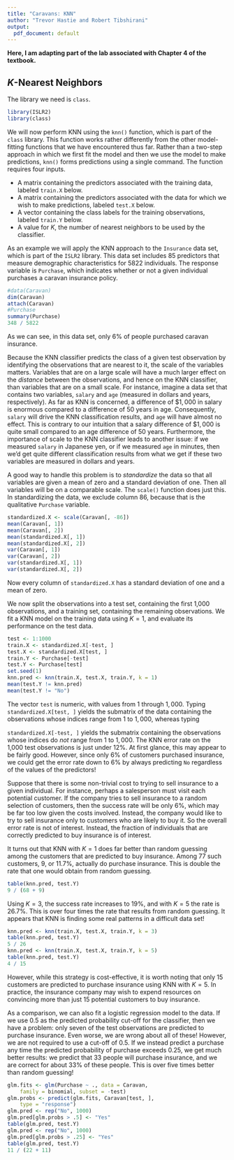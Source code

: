 ```yaml
---
title: "Caravans: KNN"
author: "Trevor Hastie and Robert Tibshirani"
output:
  pdf_document: default
---
```


**Here, I am adapting part of the lab associated with Chapter 4 of the textbook.** 

## $K$-Nearest Neighbors

The library we need is `class`.

```r
library(ISLR2)
library(class)
```

We will now perform KNN using the `knn()` function, which is part of the `class` library. This function works rather differently from the other model-fitting functions that we have encountered thus far.
Rather than a two-step approach in which we first fit the model and then we use the model to make predictions, `knn()` forms predictions using a single command. The function requires four inputs.

* A matrix containing the predictors associated with the training data, labeled `train.X` below.
* A matrix containing the predictors associated with the data for which we wish to make predictions, labeled `test.X` below.
* A vector containing the class labels for the training observations, labeled `train.Y` below.
* A value for $K$, the number of nearest neighbors to be used by the classifier.

As an example we will apply the KNN approach to the `Insurance` data set, which is part of the `ISLR2` library. This data set includes $85$ predictors that measure demographic characteristics for $5822$ individuals. The response variable is `Purchase`, which indicates whether or not a given individual purchases a caravan insurance policy. 

```r
#data(Caravan)
dim(Caravan)
attach(Caravan)
#Purchase
summary(Purchase)
348 / 5822
```
As we can see, in this data set, only $6$\% of people purchased caravan insurance.

Because the KNN classifier predicts the class of a given test observation by identifying the observations that are nearest to it, the scale of the variables matters. Variables that are on a large scale will have a much larger effect on the *distance* between the observations, and hence on the KNN classifier, than variables that are on a small scale. For instance, imagine a data set that contains two variables, `salary` and `age` (measured in dollars and years, respectively). As far as KNN is concerned, a difference of $\$1,000$ in salary is enormous compared to a difference of $50$ years in age. Consequently, `salary` will drive the KNN classification results, and `age` will have almost no effect. This is contrary to our intuition  that a salary difference of $\$1,000$ is quite small compared to an age difference of $50$ years.
Furthermore, the importance of scale to the KNN classifier leads to another issue: if we measured `salary` in Japanese yen, or if we measured `age` in minutes, then we'd get quite different classification results from what we get
 if these two variables are measured in dollars and years.

A good way to handle this problem is to *standardize* the data so that all variables are given a mean of zero and  a standard deviation of one. Then all variables will be on a comparable scale. The `scale()` function does just this. In standardizing the data, we exclude column $86$, because that is the qualitative `Purchase` variable.

```r
standardized.X <- scale(Caravan[, -86])
mean(Caravan[, 1])
mean(Caravan[, 2])
mean(standardized.X[, 1])
mean(standardized.X[, 2])
var(Caravan[, 1])
var(Caravan[, 2])
var(standardized.X[, 1])
var(standardized.X[, 2])
```

Now every column of `standardized.X` has a standard deviation of one and a mean of zero.

We now split the observations into a test set, containing the first 1,000 observations, and a training set, containing the remaining observations. We fit  a KNN model on the training data using $K=1$, and evaluate its performance on the test data.

```r
test <- 1:1000
train.X <- standardized.X[-test, ]
test.X <- standardized.X[test, ]
train.Y <- Purchase[-test]
test.Y <- Purchase[test]
set.seed(1)
knn.pred <- knn(train.X, test.X, train.Y, k = 1)
mean(test.Y != knn.pred)
mean(test.Y != "No")
```

The vector `test` is numeric, with values
from  $1$ through $1,000$. Typing `standardized.X[test, ]` yields the submatrix of the data containing the observations whose indices range from $1$ to $1,000$, whereas typing 

`standardized.X[-test, ]` yields the submatrix containing the observations whose indices do
*not* range from $1$ to $1,000$.
The KNN error rate on the 1,000 test observations is just under $12$\%. At first glance, this may appear to be fairly good. However, since only $6$\% of customers purchased insurance, we could get the error rate down to $6$\% by always predicting `No` regardless of the values of the predictors!

Suppose that there is some non-trivial cost to trying to sell insurance to a given individual. For instance, perhaps a salesperson must  visit each potential customer.
If the company tries to sell insurance to a random selection of customers, then the success rate will be only $6$\%, which may be far too low given the costs involved.
Instead, the company would like to try to sell insurance only to customers who are likely to buy it. So the overall error rate is not of interest. Instead, the fraction of individuals that are correctly predicted to buy insurance is of interest.

It turns out that KNN with $K=1$ does far better than random guessing among the customers that are predicted to buy insurance. Among  $77$ such customers, $9$, or $11.7$\%, actually do purchase insurance.
 This is  double the rate that one would obtain from random guessing.

```r
table(knn.pred, test.Y)
9 / (68 + 9)
```

Using $K=3$, the success rate increases to $19$\%, and with $K=5$ the rate is $26.7$\%. This is  over four times the rate that results from random guessing. It appears that KNN is finding some real patterns in a difficult data set!

```r
knn.pred <- knn(train.X, test.X, train.Y, k = 3)
table(knn.pred, test.Y)
5 / 26
knn.pred <- knn(train.X, test.X, train.Y, k = 5)
table(knn.pred, test.Y)
4 / 15
```

However, while this strategy is cost-effective, it is worth noting that only 15 customers are predicted to purchase insurance using KNN with $K=5$. In practice, the insurance company may wish to expend resources on convincing more than just 15 potential customers to buy insurance.

As a comparison, we can also fit a logistic regression model to the data. If we use $0.5$ as the predicted probability cut-off for the classifier, then we have a problem: only seven of the test observations are predicted to purchase insurance. Even worse, we are wrong about all of these! However, we are not required to use a cut-off of  $0.5$. If we instead predict a purchase any time the predicted probability of purchase exceeds  $0.25$, we get much better results: we predict that 33 people will purchase insurance, and we are correct for about $33$\% of these people. This is  over five times better than random guessing!

```r
glm.fits <- glm(Purchase ~ ., data = Caravan,
    family = binomial, subset = -test)
glm.probs <- predict(glm.fits, Caravan[test, ],
    type = "response")
glm.pred <- rep("No", 1000)
glm.pred[glm.probs > .5] <- "Yes"
table(glm.pred, test.Y)
glm.pred <- rep("No", 1000)
glm.pred[glm.probs > .25] <- "Yes"
table(glm.pred, test.Y)
11 / (22 + 11)
```